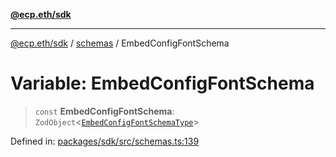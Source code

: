 [**@ecp.eth/sdk**](/sdk-reference/index.mdx)

***

[@ecp.eth/sdk](/sdk-reference/index.mdx) / [schemas](/sdk-reference/schemas/index.mdx) / EmbedConfigFontSchema

# Variable: EmbedConfigFontSchema

> `const` **EmbedConfigFontSchema**: `ZodObject`\<[`EmbedConfigFontSchemaType`](/sdk-reference/schemas/type-aliases/EmbedConfigFontSchemaType.mdx)\>

Defined in: [packages/sdk/src/schemas.ts:139](https://github.com/ecp-eth/comments-monorepo/blob/main/packages/sdk/src/schemas.ts#L139)

